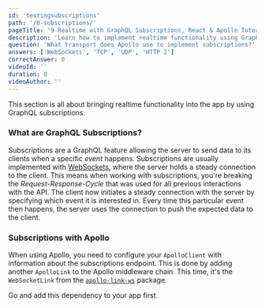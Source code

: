 ```yaml
---
id: 'testingsubscriptions'
path: '/8-subscriptions/'
pageTitle: '9 Realtime with GraphQL Subscriptions, React & Apollo Tutorial'
description: 'Learn how to implement realtime functionality using GraphQL subscriptions with Apollo Client & React. The websockets will be handled by subscriptions-transport-ws.'
question: 'What transport does Apollo use to implement subscriptions?'
answers: ['WebSockets', 'TCP', 'UDP', 'HTTP 2']
correctAnswer: 0
videoId: ''
duration: 0
videoAuthor: ''
---
```


This section is all about bringing realtime functionality into the app by using
GraphQL subscriptions.

### What are GraphQL Subscriptions?

Subscriptions are a GraphQL feature allowing the server to send data to its
clients when a specific _event_ happens. Subscriptions are usually implemented
with [WebSockets](https://en.wikipedia.org/wiki/WebSocket), where the server
holds a steady connection to the client. This means when working with subscriptions,
you're breaking the _Request-Response-Cycle_ that was used for all previous interactions
with the API. The client now initiates a steady connection with the server by specifying
which event it is interested in. Every time this particular event then happens, the server
uses the connection to push the expected data to the client.

### Subscriptions with Apollo

When using Apollo, you need to configure your `ApolloClient` with information about
the subscriptions endpoint. This is done by adding another `ApolloLink` to the Apollo
middleware chain. This time, it's the `WebSocketLink` from the
[`apollo-link-ws`](https://github.com/apollographql/apollo-link/tree/master/packages/apollo-link-ws)
package.

Go and add this dependency to your app first.
